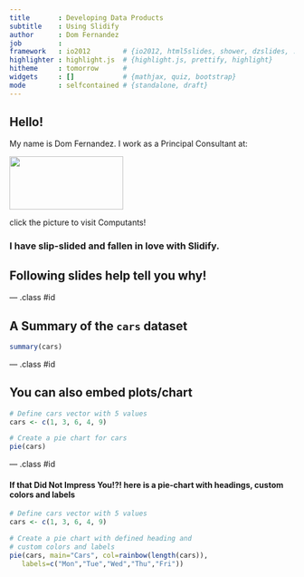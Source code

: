```yaml
---
title       : Developing Data Products
subtitle    : Using Slidify
author      : Dom Fernandez
job         : 
framework   : io2012        # {io2012, html5slides, shower, dzslides, ...}
highlighter : highlight.js  # {highlight.js, prettify, highlight}
hitheme     : tomorrow      # 
widgets     : []            # {mathjax, quiz, bootstrap}
mode        : selfcontained # {standalone, draft}
---
```


<h2> Hello! </h2>

My name is Dom Fernandez. I work as a Principal Consultant at:

<p align="left">
        <a href="http://www.computants.org/" target="main">
        <img border="0" src="http://www.computants.org/CI-Logo_small.jpg" width="201" height="94">
        </a>
        </p>
click the picture to visit Computants!

<h3> I have slip-slided and fallen in love with Slidify.</h3> 
<h2> Following slides help tell you why!</h2>

--- .class #id 

## A Summary of the `cars` dataset

```r
summary(cars)
```

--- .class #id

## You can also embed plots/chart

```r
# Define cars vector with 5 values
cars <- c(1, 3, 6, 4, 9)

# Create a pie chart for cars
pie(cars)
```

--- .class #id

#### If that Did Not Impress You!?! here is a pie-chart with headings, custom colors and labels

```r
# Define cars vector with 5 values
cars <- c(1, 3, 6, 4, 9)

# Create a pie chart with defined heading and
# custom colors and labels
pie(cars, main="Cars", col=rainbow(length(cars)),
   labels=c("Mon","Tue","Wed","Thu","Fri"))
```




